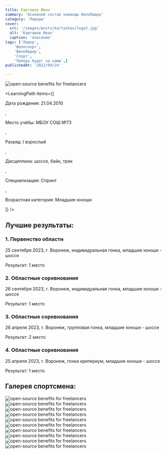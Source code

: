 ```yaml
---
title: Карташов Иван
summary: 'Основной состав команды ВелоЛидер'
category: 'Лидеры'
cover:
  src: '/images/posts/kartashov/logo2.jpg'
  alt: 'Карташов Иван'
  caption: 'описание'
tags: ['Лидер',
    'Велоспорт',
    'ВелоЛидер',
    'Спорт',
    'Победа будет за нами',]
publishedAt: '2022/09/24'

---
```

<CardLeaders>
<Image
  src="/images/posts/kartashov/logo2.jpg"
  alt="open-source benefits for freelancers"
/>

<LearningPath
  items={[
    <p>Дата рождения: 21.04.2010</p>,
    <p>Место учёбы: МБОУ СОШ №73</p>,
    <p>Разряд: I взрослый</p>,
    <p>Дисциплина: шоссе, байк, трек</p>,
    <p>Специализация: Спринт</p>,
    <p>Возрастная категория: Младшие юноши</p>
  ]}
/>
</CardLeaders>

## Лучшие результаты:

### 1. Первенство области 

25 сентября 2023, г. Воронеж, индивидуальная гонка, младшие юноши - шоссе 

Результат: 1 место 

### 2. Областные соревнования 

26 сентября 2023, г. Воронеж, индивидуальная гонка, младшие юноши - шоссе 

Результат: 1 место 

### 3. Областные соревнования 

26 апреля 2023, г. Воронеж, групповая гонка, младшие юноши - шоссе

Результат: 2 место 

### 4. Областные соревнования 

25 апреля 2023, г. Воронеж, гонка критериум, младшие юноши - шоссе 

Результат: 1 место 


## Галерея спортсмена:
<Image
  src="/images/posts/kartashov/1.jpg"
  alt="open-source benefits for freelancers"
/>
<Image
  src="/images/posts/kartashov/2.jpg"
  alt="open-source benefits for freelancers"
/>
<Image
  src="/images/posts/kartashov/3.jpg"
  alt="open-source benefits for freelancers"
/>
<Image
  src="/images/posts/kartashov/4.jpg"
  alt="open-source benefits for freelancers"
/>
<Image
  src="/images/posts/kartashov/5.jpg"
  alt="open-source benefits for freelancers"
/>
<Image
  src="/images/posts/kartashov/6.jpg"
  alt="open-source benefits for freelancers"
/>
<Image
  src="/images/posts/kartashov/7.jpg"
  alt="open-source benefits for freelancers"
/>
<Image
  src="/images/posts/kartashov/8.jpg"
  alt="open-source benefits for freelancers"
/>
<Image
  src="/images/posts/kartashov/9.jpg"
  alt="open-source benefits for freelancers"
/>
<Image
  src="/images/posts/kartashov/10.jpg"
  alt="open-source benefits for freelancers"
/>



